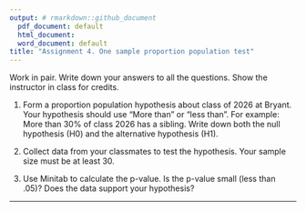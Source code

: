 ```yaml
---
output: # rmarkdown::github_document
  pdf_document: default
  html_document:
  word_document: default
title: "Assignment 4. One sample proportion population test" 
---
```

Work in pair. Write down your answers to all the questions. Show the instructor in class for credits. 


1. Form a proportion population hypothesis about class of 2026 at Bryant. Your hypothesis should use "More than" or "less than".  For example: More than 30% of class 2026 has a sibling.  Write down both the null hypothesis (H0) and the alternative hypothesis (H1).

2. Collect data from your classmates to test the hypothesis.  Your sample size must be at least 30. 

3. Use Minitab to calculate the p-value.  Is the p-value small (less than .05)?  Does the data support your hypothesis?

---


